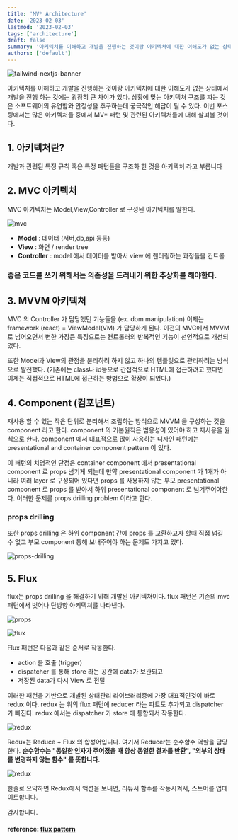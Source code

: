 ```yaml
---
title: 'MV* Architecture'
date: '2023-02-03'
lastmod: '2023-02-03'
tags: ['architecture']
draft: false
summary: '아키텍처를 이해하고 개발을 진행하는 것이랑 아키텍처에 대한 이해도가 없는 상태에서 개발을 진행 하는 것에는 굉장히 큰 차이가 있다. 상황에 맞는 아키텍처 구조를 짜는 것은 소프트웨어의 유연함와 안정성을 추구하는데 궁극적인 해답이 될 수 있다. 이번 포스팅에서는 많은 아키텍처들 중에서 MV\* 패턴 및 관련된 아키텍처들에 대해 살펴볼 것이다.'
authors: ['default']
---
```


![tailwind-nextjs-banner](/static/mv-architecture/cover.jpg)

아키텍처를 이해하고 개발을 진행하는 것이랑 아키텍처에 대한 이해도가 없는 상태에서 개발을 진행 하는 것에는 굉장히 큰 차이가 있다. 상황에 맞는 아키텍처 구조를 짜는 것은 소프트웨어의 유연함와 안정성을 추구하는데 궁극적인 해답이 될 수 있다. 이번 포스팅에서는 많은 아키텍처들 중에서 MV\* 패턴 및 관련된 아키텍처들에 대해 살펴볼 것이다.

## 1. 아키텍처란?

개발과 관련된 특정 규칙 혹은 특정 패턴들을 구조화 한 것을 아키텍처 라고 부릅니다

## 2. MVC 아키텍처

MVC 아키텍처는 Model,View,Controller 로 구성된 아키텍처를 말한다.

![mvc](/static/mv-architecture/mvc.png)

- **Model** : 데이터 (서버,db,api 등등)
- **View** : 화면 / render tree
- **Controller** : model 에서 데이터를 받아서 view 에 랜더링하는 과정들을 컨트롤

### **좋은 코드를 쓰기 위해서는 의존성을 드러내기 위한 추상화를 해야한다.**

## 3. MVVM 아키텍처

MVC 의 Controller 가 담당했던 기능들을 (ex. dom manipulation) 이제는 framework (react) = ViewModel(VM) 가 담당하게 된다.
이전의 MVC에서 MVVM 로 넘어오면서 변한 가장큰 특징으로는 컨트롤러의 반복적인 기능이 선언적으로 개선되었다.

또한 Model과 View의 관점을 분리하려 하지 않고 하나의 템플릿으로 관리하려는 방식으로 발전했다. (기존에는 class나 id등으로 간접적으로 HTML에 접근하려고 했다면 이제는 직접적으로 HTML에 접근하는 방법으로 확장이 되었다.)

## 4. Component (컴포넌트)

재사용 할 수 있는 작은 단위로 분리해서 조립하는 방식으로 MVVM 을 구성하는 것을 component 라고 한다. component 의 기본원칙은 범용성이 있어야 하고 재사용을 원칙으로 한다. component 에서 대표적으로 많이 사용하는 디자인 패턴에는 presentational and container component pattern 이 있다.

이 패턴의 치명적인 단점은 container component 에서 presentational component 로 props 넘기게 되는데 만약 presentational component 가 1개가 아니라 여러 layer 로 구성되어 있다면 props 를 사용하지 않는 부모 presentational component 로 props 를 받아서 하위 presentational component 로 넘겨주어야한다. 이러한 문제를 props drilling problem 이라고 한다.

### props drilling

또한 props drilling 은 하위 component 간에 props 를 교환하고자 할때 직접 넘길 수 없고 부모 component 통해 보내주어야 하는 문제도 가지고 있다.

![props-drilling](/static/mv-architecture/props-drilling.png)

## 5. Flux

flux는 props drilling 을 해결하기 위해 개발된 아키텍쳐이다. flux 패턴은 기존의 mvc 패턴에서 벗어나 단방향 아키텍처를 나타낸다.

![props](/static/mv-architecture/props.png)

![flux](/static/mv-architecture/flux.png)

Flux 패턴은 다음과 같은 순서로 작동한다.

- action 을 호출 (trigger)
- dispatcher 를 통해 store 라는 공간에 data가 보관되고
- 저장된 data가 다시 View 로 전달

이러한 패턴을 기반으로 개발된 상태관리 라이브러리중에 가장 대표적인것이 바로 redux 이다. redux 는 위의 flux 패턴에 reducer 라는 파트도 추가되고 dispatcher 가 빠진다. redux 에서는 dispatcher 가 store 에 통합되서 작동한다.

![redux](/static/mv-architecture/redux.jpeg)

Redux는 Reduce + Flux 의 합성어입니다. 여기서 Reducer는 순수함수 역할을 담당한다. **순수함수는 "동일한 인자가 주어졌을 때 항상 동일한 결과를 반환", "외부의 상태를 변경하지 않는 함수" 를 뜻합니다.**

![redux](/static/mv-architecture/redux.gif)

한줄로 요약하면 Redux에서 액션을 보내면, 리듀서 함수를 작동시켜서, 스토어를 업데이트합니다.

감사합니다.

#### reference: [flux pattern](https://medium.com/lunit/redux%EA%B0%80-%ED%95%84%EC%9A%94%ED%95%98%EB%8B%A4%EB%8A%94-%EA%B2%83%EC%9D%84-%EC%96%B8%EC%A0%9C-%EC%95%8C-%EC%88%98-%EC%9E%88%EB%82%98%EC%9A%94-426a148da64d)
